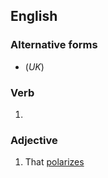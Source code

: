 ==English==

===Alternative forms===
* {{l|en|polarising}} (''UK'')

===Verb===
{{head|en|verb form}}

# {{present participle of|en|polarize|nocat=1}}

===Adjective===
{{en-adj}}

# That [[polarize]]s